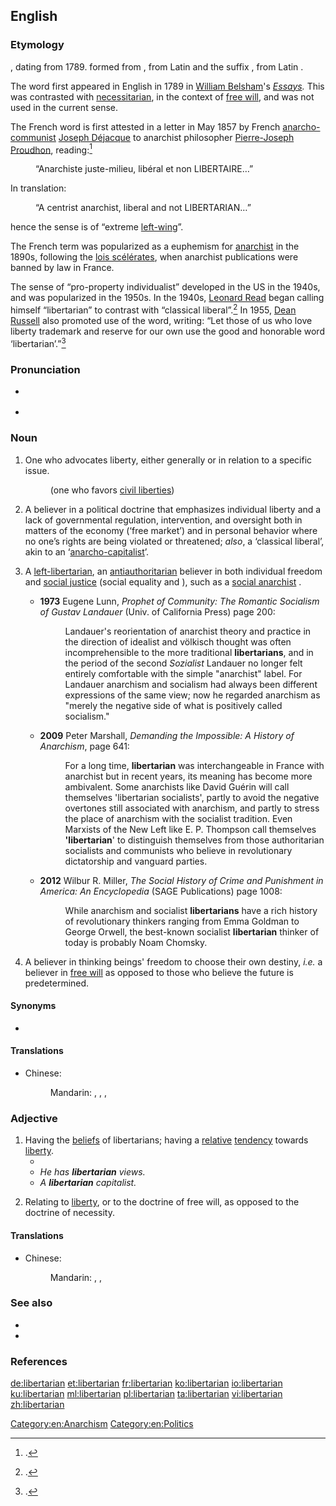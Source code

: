 {{also|Libertarian|libertarían}}
==English==

===Etymology===
{{suffix|liberty|arian|lang=en}}, dating from 1789.
{{rel-top|sense changes}}
{{m|fr|libertaire||anarchist}} formed from {{m|fr|liberté||freedom}}, from Latin {{m|la|libertas}} and the suffix {{m|fr|-aire}}, from Latin {{m|la|-arius}}.

The word first appeared in English in 1789 in [[w:William Belsham|William Belsham]]'s ''[https://books.google.com/books?hl=en&id=fg4WAAAAYAAJ Essays].'' This was contrasted with [[necessitarian]], in the context of [[w:free will|free will]], and was not used in the current sense.

The French word is first attested in a letter in May 1857 by French
[[w:Anarchist communism|anarcho-communist]] [[w:Joseph Déjacque|Joseph Déjacque]] to anarchist philosopher [[w:Pierre-Joseph Proudhon|Pierre-Joseph Proudhon]], reading:<ref>{{cite-web|author=Joseph Déjacque|authorlink=Joseph Déjacque|title=De l'être-humain mâle et femelle: Lettre à P.J. Proudhon|url=http://joseph.dejacque.free.fr/ecrits/lettreapjp.htm|archiveurl=https://web.archive.org/web/20160303175652/http://joseph.dejacque.free.fr/ecrits/lettreapjp.htm|archivedate=3 March 2016|publisher=Le Libertaire: Journal du Mouvement Social|month=May|year=1857}}.</ref>
: “Anarchiste juste-milieu, libéral et non LIBERTAIRE…”
In translation:
: “A centrist anarchist, liberal and not LIBERTARIAN…”
hence the sense is of “extreme [[left-wing]]”.

The French term was popularized as a euphemism for [[anarchist]] in the 1890s, following the [[w:lois scélérates|lois scélérates]], when anarchist publications were banned by law in France.

The sense of “pro-property individualist” developed in the US in the 1940s, and was popularized in the 1950s. In the 1940s, [[w:Leonard Read|Leonard Read]] began calling himself “libertarian” to contrast with “classical liberal”.<ref>{{cite-book|author=David Boaz|authorlink=David Boaz|chapter=A Note on Labels: Why ‘Libertarian’?|title=Libertarianism: A Primer|url=http://www.libertarianism.org/ex-3.html|archiveurl=https://web.archive.org/web/20121210200655/http://www.libertarianism.org/ex-3.html|archivedate=10 December 2012|location=New York, N.Y.|publisher=[[w:Free Press (publisher)|Free Press]]|year=1997|isbn=978-0-684-83198-5}}.</ref> In 1955, [[w:Dean Russell|Dean Russell]] also promoted use of the word, writing: “Let those of us who love liberty trademark and reserve for our own use the good and honorable word ‘libertarian’.”<ref>{{cite-journal|author=Dean Russell|title=Who is a Libertarian?|url=http://www.boogieonline.com/revolution/politics/name.html|journal=[[w:The Freeman|Ideas on Liberty]] (reproduced on Revolution)|publisher={{w|Foundation for Economic Education}}|month=May|year=1955}}.</ref>
{{rel-bottom}}

===Pronunciation===
* {{a|RP}} {{IPA|/ˌlɪbəˈtɛəɹjən/|lang=en}}
* {{hyphenation|li|ber|ta|rian|lang=en}}

===Noun===
{{en-noun}}

# One who advocates liberty, either generally or in relation to a specific issue.
#: {{ux|en|civil '''libertarian'''}} (one who favors [[civil liberties]])
# {{lb|en|chiefly|US}} A believer in a political doctrine that emphasizes individual liberty and a lack of governmental regulation, intervention, and oversight both in matters of the economy (‘free market’) and in personal behavior where no one’s rights are being violated or threatened; ''also'', a ‘classical liberal’, akin to an ‘[[anarcho-capitalist]]’.
# {{lb|en|chiefly|UK|Ireland}} A [[left-libertarian]], an [[antiauthoritarian]] believer in both individual freedom and [[social justice]] (social equality and {{w|mutual aid}}), such as a [[social anarchist]]<!--see WP-->.
#* '''1973''' Eugene Lunn, ''Prophet of Community: The Romantic Socialism of Gustav Landauer'' (Univ. of California Press) page 200:
#*: Landauer's reorientation of anarchist theory and practice in the direction of idealist and völkisch thought was often incomprehensible to the more traditional '''libertarians''', and in the period of the second ''Sozialist'' Landauer no longer felt entirely comfortable with the simple "anarchist" label. For Landauer anarchism and socialism had always been different expressions of the same view; now he regarded anarchism as "merely the negative side of what is positively called socialism."
#* '''2009''' Peter Marshall, ''Demanding the Impossible: A History of Anarchism'', page 641:
#*: For a long time, '''libertarian''' was interchangeable in France with anarchist but in recent years, its meaning has become more ambivalent. Some anarchists like David Guérin will call themselves 'libertarian socialists', partly to avoid the negative overtones still associated with anarchism, and partly to stress the place of anarchism with the socialist tradition. Even Marxists of the New Left like E. P. Thompson call themselves ''''libertarian'''' to distinguish themselves from those authoritarian socialists and communists who believe in revolutionary dictatorship and vanguard parties.
#* '''2012''' Wilbur R. Miller, ''The Social History of Crime and Punishment in America: An Encyclopedia'' (SAGE Publications) page 1008:
#*: While anarchism and socialist '''libertarians''' have a rich history of revolutionary thinkers ranging from Emma Goldman to George Orwell, the best-known socialist '''libertarian''' thinker of today is probably Noam Chomsky.
# {{lb|en|philosophy}} A believer in thinking beings' freedom to choose their own destiny, ''i.e.'' a believer in [[free will]] as opposed to those who believe the future is predetermined.

====Synonyms====
* {{sense|A person in favor of freedom}} {{l|en|eleutheromaniac}}

====Translations====
{{trans-top|A person in favor of freedom}}
* Chinese:
*: Mandarin: {{t|cmn|自由意志主義者|sc=Hani}}, {{t|cmn|自由意志主义者|tr=zìyóu yìzhì zhǔyìzhě|sc=Hani}}, {{t|cmn|行動自由論者|sc=Hani}}, {{t|cmn|行动自由论者|tr=xíngdòng zìyóu lùnzhě|sc=Hani}}
{{trans-mid}}
{{trans-bottom}}

===Adjective===
{{en-adj}}

# Having the [[belief]]s of libertarians; having a [[relative]] [[tendency]] towards [[liberty]].
#* {{quote-magazine|date=2012-01
|author=Steven Sloman
|title=The Battle Between Intuition and Deliberation
|volume=100|issue=1|page=74
|magazine=[[w:American Scientist|American Scientist]]
|url=http://www.americanscientist.org/bookshelf/pub/the-battle-between-intuition-and-deliberation
|passage='''Libertarian''' paternalism is the view that, because the way options are presented to citizens affects what they choose, society should present options in a way that “nudges” our intuitive selves to make choices that are more consistent with what our more deliberative selves would have chosen if they were in control.}}
#* ''He has '''libertarian''' views.''
#* ''A '''libertarian''' capitalist.''
# {{lb|en|dated}} Relating to [[liberty]], or to the doctrine of free will, as opposed to the doctrine of necessity. <!--Webster 1913-->

====Translations====
{{trans-top|Having the beliefs of libertarians}}
* Chinese:
*: Mandarin: {{t+|cmn|自由|alt=自由的|tr=zìyóu de|sc=Hani}}, {{t|cmn|自由論者|alt=自由論者的|sc=Hani}}, {{t|cmn|自由论者|alt=自由论者的|tr=zìyóu lùnzhě de|sc=Hani}}
{{trans-mid}}
{{trans-bottom}}

===See also===
* {{pedialite|Libertarianism}}
* {{pedialite|Anarchism}}

===References===
<references/>

[[Category:en:Anarchism]]
[[Category:en:Politics]]

[[de:libertarian]]
[[et:libertarian]]
[[fr:libertarian]]
[[ko:libertarian]]
[[io:libertarian]]
[[ku:libertarian]]
[[ml:libertarian]]
[[pl:libertarian]]
[[ta:libertarian]]
[[vi:libertarian]]
[[zh:libertarian]]
